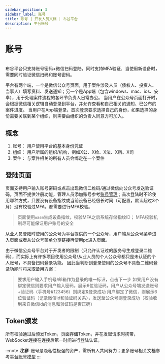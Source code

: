 ```yaml
---
sidebar_position: 3
sidebar_label: 账号
title: 账号 | 开发人员文档 | 布谷平台
description: 平台账号
---
```




# 账号

<div class="mxgraph" style="max-width:100%;border:1px solid transparent;"
     data-mxgraph={'{"highlight":"#0000ff","nav":true,"resize":true,"page":0,"toolbar":"pages zoom layers tags lightbox","url":"/docs/img/cuckoox.drawio"}'}/>


布谷平台只支持账号密码+微信扫码登陆，同时支持MFA验证，当使用新设备时，需要同时验证微信扫码和账号密码。

平台有两个端，一个是微信公众号页面，用于案件涉及人员（债权人、投资人、当事人）填写资料、发送通知；另一个是App端（包含windows、mac、ios、安卓），用于处理案件流程的各环节负责人日常办公。
当用户在公众号页面打开时，会根据微信相关逻辑自动登录到平台，并允许查看和自己相关的通知、已公布的案件进度。
当用户在App端登录，首次登录要求选择自己的身份，如果选择的身份需要关联到某个组织，则需要由组织的负责人同意方可加入。

## 概念

1. 账号： 用户使用平台的基本身份凭证
2. 组织： 用户所属的组织/机构，例如X公、X检、X法、X所、X司
3. 案件： 与案件相关的所有人员会绑定在一个案件

## 登陆页面
页面支持用户输入账号密码或点击出现微信二维码/通过微信向公众号发送验证码，页面不提供注册功能，管理人员添加账号参考[账号管理](/docs/dev/account/account-manage)；首次登陆时不论使用哪种方式，只要没有设备指纹或当前设备已经很长时间（可配置，默认超过3个月）没有校验过MFA，都需要进行MFA校验。

> 页面使用`wasm`生成设备指纹，校验MFA之后系统存储指纹ID；
> MFA校验机制尽可能保证用户账号的安全


从业人员登陆时使用的公众号为平台提供的一个公众号，用户端从公众号菜单进入页面或者从公众号菜单分享链接再使用pc进入页面。

由于微信公众号平台对于开发者的限制（只允许认证过的服务号生成登录二维码），而实际上有许多项目使用公众号/从业人员的个人公众号都只是未认证的个人账号，不具备扫码登录功能。
因此当判断到登录使用的公众号不具备二维码登录功能时将采取备用方案：

> 要求用户输入手机号/邮箱作为登录的唯一标识，点击下一步
> 如果用户没有绑定微信则要求用户输入密码，展示6位验证码，用户从公众号端发送账号+验证码（手机号#123456）则绑定&登录成功
> 用户绑定了微信，则展示6位验证码（记录微信id和验证码关系），发送至公众号则登录成功（校验收到来自微信id的消息和验证码是否正确）

## Token颁发
所有校验通过后颁发Token，页面存储Token，并在发起请求时携带，WebSocket连接在连接后第一时间进行登陆认证。


:::note
___注意:___ 账号是隐私性极强的资产，需所有人共同努力；更多账号相关文档参考[平台账号模型](/docs/dev/account)
:::